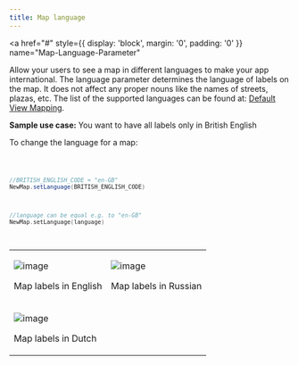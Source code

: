 ```yaml
---
title: Map language
---
```


<a
  href="#"
  style={{ display: 'block', margin: '0', padding: '0' }}
  name="Map-Language-Parameter"
></a>

Allow your users to see a map in different languages to make your app international. The language
parameter determines the language of labels on the map. It does not affect any proper nouns like the
names of streets, plazas, etc. The list of the supported languages can be found
at: [Default View Mapping](/map-display-api/documentation/vector/tile).

**Sample use case:** You want to have all labels only in British English

To change the language for a map:

<Code>

```java
//BRITISH_ENGLISH_CODE = "en-GB"
NewMap.setLanguage(BRITISH_ENGLISH_CODE)
```

```kotlin
//language can be equal e.g. to "en-GB"
NewMap.setLanguage(language)
```

</Code>

<table>
  <tbody>
    <tr>
      <td>
        <ContentWrapper maxWidth="350px" objectFit="contain">
          <p>
            <img src="../images/Map_languageEnglish.png" alt="image" />
          </p>
        </ContentWrapper>
        <p>Map labels in English</p>
      </td>
      <td>
        <ContentWrapper maxWidth="350px" objectFit="contain">
          <p>
            <img src="../images/Map_languageRussian.png" alt="image" />
          </p>
        </ContentWrapper>
        <p>Map labels in Russian</p>
      </td>
    </tr>
    <tr>
      <td>
        <ContentWrapper maxWidth="350px" objectFit="contain">
          <p>
            <img src="../images/Map_languageDutch.png" alt="image" />
          </p>
        </ContentWrapper>
        <p>Map labels in Dutch</p>
      </td>
      <td></td>
    </tr>
  </tbody>
</table>